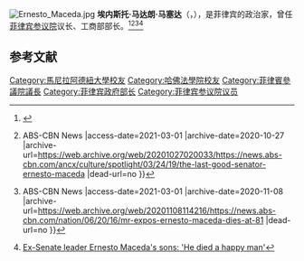 [[File:Ernesto_Maceda.jpg|thumb]]
'''埃内斯托·马达朗·马塞达'''（{{lang-en|'''Ernesto "Ernie" Madarang Maceda'''}}，{{bd|1935年|3月26日|2016年|6月20日|catIdx=E}}），是菲律宾的政治家，曾任[[菲律宾参议院|菲律宾参议院]]议长、工商部部长。<ref>{{Cite web |url=http://legacy.senate.gov.ph/senators/senpres/maceda.asp |title=Biography of Senate President Maceda |access-date=2021-03-01 |archive-date=2020-12-02 |archive-url=https://web.archive.org/web/20201202184431/http://legacy.senate.gov.ph/senators/senpres/maceda.asp |dead-url=no }}</ref><ref>{{Cite web |url=https://news.abs-cbn.com/ancx/culture/spotlight/03/24/19/the-last-good-senator-ernesto-maceda |title=The Last Good Senator: Ernesto Maceda {{!}} ABS-CBN News |access-date=2021-03-01 |archive-date=2020-10-27 |archive-url=https://web.archive.org/web/20201027020033/https://news.abs-cbn.com/ancx/culture/spotlight/03/24/19/the-last-good-senator-ernesto-maceda |dead-url=no }}</ref><ref>{{Cite web |url=https://news.abs-cbn.com/nation/06/20/16/mr-expos-ernesto-maceda-dies-at-81 |title='Mr. Exposé' Ernesto Maceda dies at 81 {{!}} ABS-CBN News |access-date=2021-03-01 |archive-date=2020-11-08 |archive-url=https://web.archive.org/web/20201108114216/https://news.abs-cbn.com/nation/06/20/16/mr-expos-ernesto-maceda-dies-at-81 |dead-url=no }}</ref><ref>[https://www.rappler.com/nation/ernesto-maceda-sons-died-happy-man Ex-Senate leader Ernesto Maceda's sons: 'He died a happy man']</ref>

== 参考文献 ==
{{Reflist}}

{{DEFAULTSORT: Maceda, Ernesto}}
[[Category:馬尼拉阿德紐大學校友|Category:馬尼拉阿德紐大學校友]]
[[Category:哈佛法學院校友|Category:哈佛法學院校友]]
[[Category:菲律賓參議院議長|Category:菲律賓參議院議長]]
[[Category:菲律宾政府部长|Category:菲律宾政府部长]]
[[Category:菲律宾参议院议员|Category:菲律宾参议院议员]]